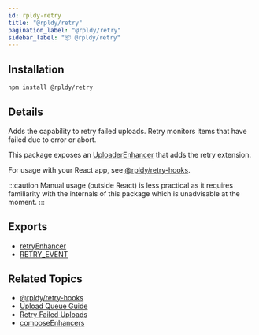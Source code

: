 ```yaml
---
id: rpldy-retry
title: "@rpldy/retry"
pagination_label: "@rpldy/retry"
sidebar_label: "📦 @rpldy/retry"
---
```


## Installation

```bash npm2yarn
npm install @rpldy/retry
```

## Details

Adds the capability to retry failed uploads.
Retry monitors items that have failed due to error or abort.

This package exposes an [UploaderEnhancer](../getting-started/concepts#enhancer) that adds the retry extension.

For usage with your React app, see [@rpldy/retry-hooks](rpldy-retry-hooks).

:::caution
Manual usage (outside React) is less practical as it requires familiarity with the internals of this package
which is unadvisable at the moment.
:::

## Exports

* [retryEnhancer](../api/enhancers/retryEnhancer)
* [RETRY_EVENT](../api/events#retryEvent)

## Related Topics

* [@rpldy/retry-hooks](rpldy-retry-hooks)
* [Upload Queue Guide](../guides/UploadQueue)
* [Retry Failed Uploads](../guides/RetryFailedUploads)
* [composeEnhancers](../api/utils/composeEnhancers)
